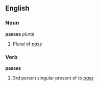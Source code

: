 ==English==
===Noun===
'''passes''' ''plural''

# Plural of ''[[pass]]''

===Verb===
'''passes'''

# 3rd person singular present of ''to [[pass]]''